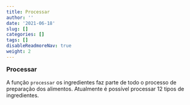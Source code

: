 ```yaml
---
title: Processar
author: ''
date: '2021-06-18'
slug: []
categories: []
tags: []
disableReadmoreNav: true
weight: 2
---
```





<h3 id="processar" class="genshin_font" style="padding-top: 60px; margin-top: -60px;">Processar</h3>

A função `processar` os ingredientes faz parte de todo o processo de preparação dos alimentos. Atualmente é possível processar 12 tipos de ingredientes.